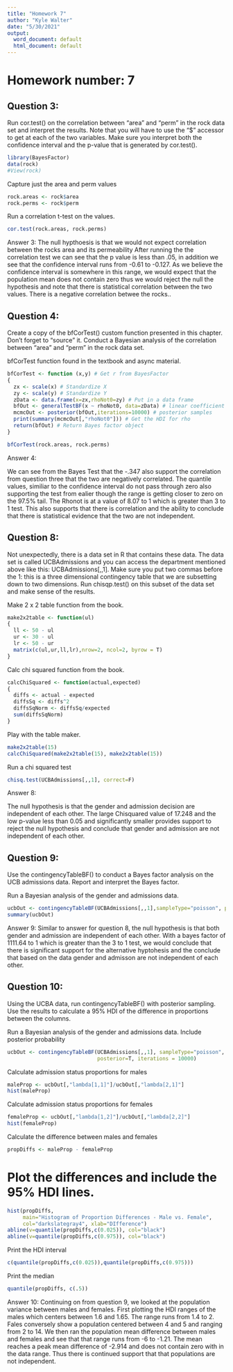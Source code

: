 ---
title: "Homework 7"
author: "Kyle Walter"
date: "5/30/2021"
output:
  word_document: default
  html_document: default
---
# Homework number: 7





## Question 3:
 Run cor.test() on the correlation between "area" and "perm" in the rock data set
 and interpret the results. Note that you will have to use the "$" accessor to get
 at each of the two variables. Make sure you interpret both the confidence 
 interval and the p-value that is generated by cor.test().

```{r}

library(BayesFactor)
data(rock)
#View(rock)
```

Capture just the area and perm values

```{r}
rock.areas <- rock$area
rock.perms <- rock$perm
```

Run a correlation t-test on the values. 

```{r}
cor.test(rock.areas, rock.perms)
```

Answer 3:
The null hypthoesis is that we would not expect correlation between the rocks area and its permeability After running the the correlation test we can see that the p value is less than .05, in addition we see that the confidence interval runs from -0.61 to -0.127. As we believe the confidence interval is somewhere in this range, we would expect that the population mean does not contain zero thus we would reject the null the hypothesis and note that there is statistical correlation between the two values. There is a negative correlation betwee the rocks..

## Question 4:
  Create a copy of the bfCorTest() custom function presented in this chapter.
Don't forget to "source" it. Conduct a Bayesian analysis of the correlation 
between "area" and "perm" in the rock data set.

bfCorTest function found in the textbook and async material. 
```{r}
bfCorTest <- function (x,y) # Get r from BayesFactor
{
  zx <- scale(x) # Standardize X
  zy <- scale(y) # Standardize Y
  zData <- data.frame(x=zx,rhoNot0=zy) # Put in a data frame
  bfOut <- generalTestBF(x ~ rhoNot0, data=zData) # linear coefficient
  mcmcOut <- posterior(bfOut,iterations=10000) # posterior samples
  print(summary(mcmcOut[,"rhoNot0"])) # Get the HDI for rho
  return(bfOut) # Return Bayes factor object
}

bfCorTest(rock.areas, rock.perms)
```



Answer 4:

We can see from the Bayes Test that the -.347 also support the correlation from question three that the two are negatively correlated. The quantile values, similiar to the confidence interval do not pass through zero also supporting the test from ealier though the range is getting closer to zero on the 97.5% tail. The Rhonot is at a value of 8.07 to 1 which is greater than 3 to 1 test. This also supports that there is correlation and the ability to conclude that there is statistical evidence that the two are not independent.


## Question 8:
   Not unexpectedly, there is a data set in R that contains these data. The data set
 is called UCBAdmissions and you can access the department mentioned above like
 this: UCBAdmissions[,,1]. Make sure you put two commas before the 1: this is a 
 three dimensional contingency table that we are subsetting down to two dimensions.
 Run chisqp.test() on this subset of the data set and make sense of the results.

Make 2 x 2 table function from the book.
```{r}
make2x2table <- function(ul)
{
  ll <- 50 - ul
  ur <- 30 - ul
  lr <- 50 - ur
  matrix(c(ul,ur,ll,lr),nrow=2, ncol=2, byrow = T)
}
```


Calc chi squared function from the book. 
```{r}
calcChiSquared <- function(actual,expected)
{
  diffs <- actual - expected
  diffsSq <- diffs^2
  diffsSqNorm <- diffsSq/expected
  sum(diffsSqNorm)
}
```

Play with the table maker. 
```{r}
make2x2table(15)
calcChiSquared(make2x2table(15), make2x2table(15))
```


Run a chi squared test
```{r}
chisq.test(UCBAdmissions[,,1], correct=F)
```


Answer 8:

The null hypothesis is that the gender and admission decision are independent of each other. The large Chisquared value of 17.248 and the low p-value less than 0.05 and significantly smaller provides support to reject the null hypothesis and conclude that gender and admission are not independent of each other.

## Question 9:
  Use the contingencyTableBF() to conduct a Bayes factor analysis on the UCB
admissions data. Report and interpret the Bayes factor.

Run a Bayesian analysis of the gender and admissions data.
```{r}
ucbOut <- contingencyTableBF(UCBAdmissions[,,1],sampleType="poisson", posterior=F)
summary(ucbOut)
```

Answer 9:
  Similar to answer for question 8, the null hypothesis is that both gender and admission are independent of each other. With a bayes factor of 1111.64 to 1 which is greater than the 3 to 1 test, we would conclude that there is significant support for the alternative hyptohesis and the conclude that based on the data gender and admisson are not independent of each other.


## Question 10:
  Using the UCBA data, run contingencyTableBF() with posterior sampling. Use the 
results to calculate a 95% HDI of the difference in proportions between the 
columns.

Run a Bayesian analysis of the gender and admissions data.
Include posterior probability
```{r}
ucbOut <- contingencyTableBF(UCBAdmissions[,,1], sampleType="poisson", 
                             posterior=T, iterations = 10000)
```

Calculate admission status proportions for males
```{r}
maleProp <- ucbOut[,"lambda[1,1]"]/ucbOut[,"lambda[2,1]"]
hist(maleProp)
```


Calculate admission status proportions for females
```{r}
femaleProp <- ucbOut[,"lambda[1,2]"]/ucbOut[,"lambda[2,2]"]
hist(femaleProp)
```


Calculate the difference between males and females
```{r}
propDiffs <- maleProp - femaleProp
```

# Plot the differences and include the 95% HDI lines.
```{r}
hist(propDiffs, 
     main="Histogram of Proportion Differences - Male vs. Female", 
     col="darkslategray4", xlab="DIfference")
abline(v=quantile(propDiffs,c(0.025)), col="black")
abline(v=quantile(propDiffs,c(0.975)), col="black")
```



Print the HDI interval
```{r}
c(quantile(propDiffs,c(0.025)),quantile(propDiffs,c(0.975)))
```
Print the median
```{r}
quantile(propDiffs, c(.5))
```



Answer 10:
Continuing on from question 9, we looked at the population variance between males and females. First plotting the HDI ranges of the males which centers between 1.6 and 1.65. The range runs from 1.4 to 2. Fales conversely show a population centered between 4 and 5 and ranging from 2 to 14. We then ran the population mean difference between males and females and see that that range runs from -6 to -1.21. The mean reaches a peak mean difference of -2.914 and does not contain zero with in the data range. Thus there is continued support that that populations are not independent.